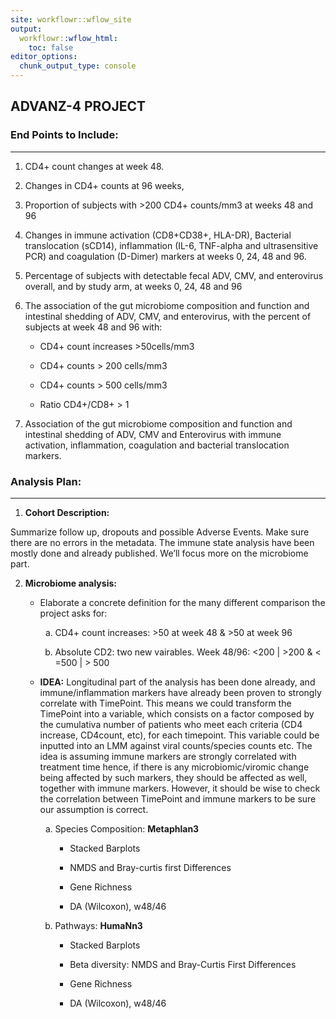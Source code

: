 ```yaml
---
site: workflowr::wflow_site
output:
  workflowr::wflow_html:
    toc: false
editor_options:
  chunk_output_type: console
---
```


## ADVANZ-4 PROJECT

### End Points to Include:
****

1. CD4+ count changes at week 48.  

2. Changes in CD4+ counts at 96 weeks, 

3. Proportion of subjects with >200 CD4+ counts/mm3 at weeks 48 and 96

4. Changes in immune activation (CD8+CD38+, HLA-DR), Bacterial translocation (sCD14), inflammation (IL-6, TNF-alpha and ultrasensitive PCR) and coagulation (D-Dimer) markers at weeks 0, 24, 48 and 96. 

6. Percentage of subjects with detectable fecal ADV, CMV, and enterovirus overall, and by study arm, at weeks 0, 24, 48 and 96 

7. The association of the gut microbiome composition and function and intestinal shedding of ADV, CMV, and enterovirus, with the percent of subjects at week 48 and 96 with: 

    - CD4+ count increases >50cells/mm3
    
    - CD4+ counts > 200 cells/mm3
    
    - CD4+ counts > 500 cells/mm3
    
    - Ratio CD4+/CD8+ > 1 
    
8. Association of the gut microbiome composition and function and intestinal shedding of ADV, CMV and Enterovirus with immune activation, inflammation, coagulation and bacterial translocation markers. 

### Analysis Plan:
****

1. **Cohort Description:**

Summarize follow up, dropouts and possible Adverse Events. Make sure there are no errors in the metadata. The immune state analysis have been mostly done and already published. We'll focus more on the microbiome part. 

2. **Microbiome analysis:**

    - Elaborate a concrete definition for the many different comparison the project asks for:
    
        a. CD4+ count increases: >50 at week 48 &	>50 at week 96 
        
        b. Absolute CD2: two new vairables. Week 48/96: <200 | >200 & < =500 | > 500 
        
    - **IDEA:** Longitudinal part of the analysis has been done already, and immune/inflammation markers have already been proven to strongly correlate with TimePoint. This means we could transform the TimePoint into a variable, which consists on a factor composed by the cumulativa number of patients who meet each criteria (CD4 increase, CD4count, etc), for each timepoint. This variable could be inputted into an LMM against viral counts/species counts etc. The idea is assuming immune markers are strongly correlated with treatment time hence, if there is any microbiomic/viromic change being affected by such markers, they should be affected as well, together with immune markers. However, it should be wise to check the correlation between TimePoint and immune markers to be sure our assumption is correct. 
    
        a. Species Composition: **Metaphlan3** 
        
            - Stacked Barplots 
            
            - NMDS and Bray-curtis first Differences 
            
            - Gene Richness 
            
            - DA (Wilcoxon), w48/46 

        b. Pathways: **HumaNn3** 
        
            - Stacked Barplots 
            
            - Beta diversity: NMDS and Bray-Curtis First Differences  
            
            - Gene Richness 
            
            - DA (Wilcoxon), w48/46 
